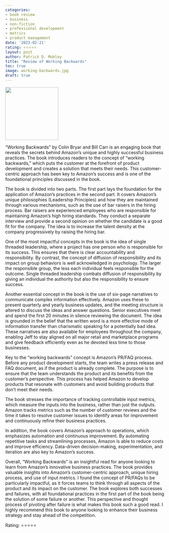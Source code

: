 ```yaml
---
categories:
- book review
- business
- non-fiction
- professional development
- metrics
- product management
date: '2023-02-21'
rating: ⭐⭐⭐⭐⭐
layout: post
author: Patrick D. Mobley
title: "Review of Working Backwards"
toc: true
image: working-backwards.jpg
draft: true
---
```


![](working-backwards.jpg){width=12em fig-align="center"}

"Working Backwards" by Colin Bryar and Bill Carr is an engaging book that reveals the secrets behind Amazon's unique and highly successful business practices. The book introduces readers to the concept of "working backwards," which puts the customer at the forefront of product development and creates a solution that meets their needs. This customer-centric approach has been key to Amazon's success and is one of the foundational principles discussed in the book.

The book is divided into two parts. The first part lays the foundation for the application of Amazon's practices in the second part. It covers Amazon's unique philosophies (Leadership Principles) and how they are maintained through various mechanisms, such as the use of bar raisers in the hiring process. Bar raisers are experienced employees who are responsible for maintaining Amazon's high hiring standards. They conduct a separate interview and provide a second opinion on whether the candidate is a good fit for the company. The idea is to increase the talent density at the company progressively by raising the hiring bar.

One of the most impactful concepts in the book is the idea of single threaded leadership, where a project has one person who is responsible for its success. This ensures that there is clear accountability and responsibility. By contrast, the concept of diffusion of responsibility and its impact on group behaviors is well acknowledged in psychology. The larger the responsible group, the less each individual feels responsible for the outcome. Single threaded leadership combats diffusion of responsibility by giving an individual the authority but also the responsibility to ensure success.

Another essential concept in the book is the use of six-page narratives to communicate complex information effectively. Amazon uses these to present quarterly and yearly business updates, and the meeting structure is altered to discuss the ideas and answer questions. Senior executives meet and spend the first 20 minutes in silence reviewing the document. The idea is grounded in the belief that the written word is a more effective mode of information transfer than charismatic speaking for a potentially bad idea. These narratives are also available for employees throughout the company, enabling Jeff to stay aligned on all major retail and marketplace programs and give feedback efficiently even as he devoted less time to those businesses.

Key to the "working backwards" concept is Amazon's PR/FAQ process. Before any product development starts, the team writes a press release and FAQ document, as if the product is already complete. The purpose is to ensure that the team understands the product and its benefits from the customer's perspective. This process has helped Amazon to develop products that resonate with customers and avoid building products that don't meet their needs.

The book stresses the importance of tracking controllable input metrics, which measure the inputs into the business, rather than just the outputs. Amazon tracks metrics such as the number of customer reviews and the time it takes to resolve customer issues to identify areas for improvement and continuously refine their business practices.

In addition, the book covers Amazon's approach to operations, which emphasizes automation and continuous improvement. By automating repetitive tasks and streamlining processes, Amazon is able to reduce costs and improve efficiency. Data-driven decision-making, experimentation, and iteration are also key to Amazon's success.

Overall, "Working Backwards" is an insightful read for anyone looking to learn from Amazon's innovative business practices. The book provides valuable insights into Amazon's customer-centric approach, unique hiring process, and use of input metrics. I found the concept of PR/FAQs to be particularly impactful, as it forces teams to think through all aspects of the product and its impact on the customer. The book explores both successes and failures, with all foundational practices in the first part of the book being the solution of some failure or another. This perspective and thought process of pivoting after failure is what makes this book such a good read. I highly recommend this book to anyone looking to enhance their business strategy and stay ahead of the competition.

Rating: ⭐⭐⭐⭐⭐